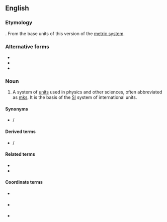 ==English==
{{wikipedia|International System of Units}}

===Etymology===
{{compound|lang=en|meter|kilogram|second}}. From the base units of this version of the [[metric system]].

===Alternative forms===
* {{l|en|metre-kilogram-second}}
* {{l|en|meter-kilogramme-second}}
* {{l|en|metre-kilogramme-second}}

===Noun===
{{en-noun|-}}

# A system of [[unit]]s used in physics and other sciences, often abbreviated as [[mks]]. It is the basis of the [[SI]] system of international units.

====Synonyms====
* {{l|en|mks}} / {{l|en|MKS}} {{gloss|abbreviation}}

====Derived terms====
* {{l|en|mks}} / {{l|en|MKS}} {{qualifier|abbreviation}}

====Related terms====
* {{l|en|centimeter-gram-second}}
* {{l|en|meter-tonne-second}}

====Coordinate terms====
* {{l|en|S.I.}} {{gloss|International System of Units}}
* {{l|en|cgs}} {{gloss|centimeter-gram-second}}
* {{l|en|MTS}} {{gloss|meter-tonne-second}}
